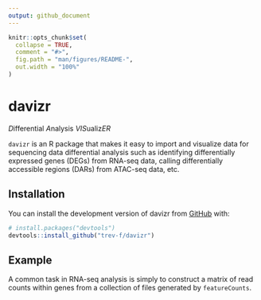 ```yaml
---
output: github_document
---
```


<!-- README.md is generated from README.Rmd. Please edit that file -->

```r
knitr::opts_chunk$set(
  collapse = TRUE,
  comment = "#>",
  fig.path = "man/figures/README-",
  out.width = "100%"
)
```

# davizr

<!-- badges: start -->

<!-- badges: end -->

*D*ifferential *A*nalysis *VIS*ualiz*ER*

`davizr` is an R package that makes it easy to import and visualize data for sequencing data differential analysis such as identifying differentially expressed genes (DEGs) from RNA-seq data, calling differentially accessible regions (DARs) from ATAC-seq data, etc.

## Installation

You can install the development version of davizr from [GitHub](https://github.com/) with:

``` r
# install.packages("devtools")
devtools::install_github("trev-f/davizr")
```

## Example

A common task in RNA-seq analysis is simply to construct a matrix of read counts within genes from a collection of files generated by `featureCounts`.
